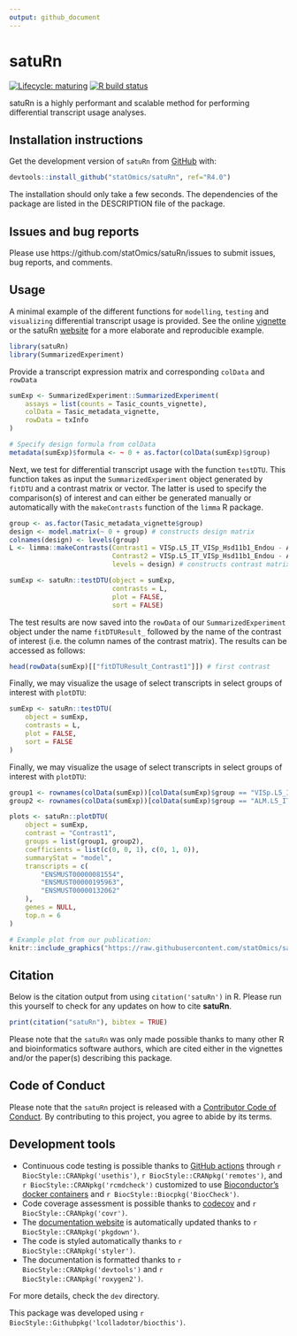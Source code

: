 ```yaml
---
output: github_document
---
```


<!-- README.md is generated from README.Rmd. Please edit that file -->

# satuRn

<!-- badges: start -->
[![Lifecycle: maturing](https://img.shields.io/badge/lifecycle-maturing-blue.svg)](https://www.tidyverse.org/lifecycle/#maturing)
[![R build status](https://github.com/statOmics/satuRn/workflows/R-CMD-check-bioc/badge.svg)](https://github.com/statOmics/satuRn/actions)
<!-- badges: end -->

satuRn is a highly performant and scalable method for performing differential transcript usage analyses.

## Installation instructions

Get the development version of `satuRn` from [GitHub](https://github.com/) with:

```r
devtools::install_github("statOmics/satuRn", ref="R4.0")
```

The installation should only take a few seconds.
The dependencies of the package are listed in the DESCRIPTION file of the package.

## Issues and bug reports

Please use https://github.com/statOmics/satuRn/issues to submit issues, bug reports, and comments.

## Usage 

A minimal example of the different functions for `modelling`, `testing` and `visualizing` differential transcript usage is provided. See the online [vignette](https://github.com/statOmics/satuRn/blob/master/vignettes/Vignette.Rmd) or the satuRn [website](https://statomics.github.io/satuRn/) for a more elaborate and reproducible example.

```r
library(satuRn)
library(SummarizedExperiment)
```

Provide a transcript expression matrix and corresponding `colData` and `rowData`

```r
sumExp <- SummarizedExperiment::SummarizedExperiment(
    assays = list(counts = Tasic_counts_vignette),
    colData = Tasic_metadata_vignette,
    rowData = txInfo
)

# Specify design formula from colData
metadata(sumExp)$formula <- ~ 0 + as.factor(colData(sumExp)$group)
```

Next, we test for differential transcript usage with the function
`testDTU`. This function takes as input the `SummarizedExperiment`
object generated by `fitDTU` and a contrast matrix or vector. The latter
is used to specify the comparison(s) of interest and can either be
generated manually or automatically with the `makeContrasts` function of
the `limma` R package.

```r
group <- as.factor(Tasic_metadata_vignette$group)
design <- model.matrix(~ 0 + group) # constructs design matrix
colnames(design) <- levels(group)
L <- limma::makeContrasts(Contrast1 = VISp.L5_IT_VISp_Hsd11b1_Endou - ALM.L5_IT_ALM_Tnc,
                          Contrast2 = VISp.L5_IT_VISp_Hsd11b1_Endou - ALM.L5_IT_ALM_Tmem163_Dmrtb1, 
                          levels = design) # constructs contrast matrix

sumExp <- satuRn::testDTU(object = sumExp, 
                          contrasts = L, 
                          plot = FALSE, 
                          sort = FALSE)
```

The test results are now saved into the `rowData` of our
`SummarizedExperiment` object under the name `fitDTUResult_` followed by
the name of the contrast of interest (i.e. the column names of the
contrast matrix). The results can be accessed as follows:

```r
head(rowData(sumExp)[["fitDTUResult_Contrast1"]]) # first contrast
```

Finally, we may visualize the usage of select transcripts in select
groups of interest with `plotDTU`:

```r
sumExp <- satuRn::testDTU(
    object = sumExp,
    contrasts = L,
    plot = FALSE,
    sort = FALSE
)
```

Finally, we may visualize the usage of select transcripts 
in select groups of interest with `plotDTU`:

```r
group1 <- rownames(colData(sumExp))[colData(sumExp)$group == "VISp.L5_IT_VISp_Hsd11b1_Endou"]
group2 <- rownames(colData(sumExp))[colData(sumExp)$group == "ALM.L5_IT_ALM_Tnc"]

plots <- satuRn::plotDTU(
    object = sumExp,
    contrast = "Contrast1",
    groups = list(group1, group2),
    coefficients = list(c(0, 0, 1), c(0, 1, 0)),
    summaryStat = "model",
    transcripts = c(
        "ENSMUST00000081554",
        "ENSMUST00000195963",
        "ENSMUST00000132062"
    ),
    genes = NULL,
    top.n = 6
)
```

```r
# Example plot from our publication:
knitr::include_graphics("https://raw.githubusercontent.com/statOmics/satuRn/master/inst/figures/README-DTU_plot.png")
```

## Citation

Below is the citation output from using `citation('satuRn')` in R. Please
run this yourself to check for any updates on how to cite __satuRn__.

```r
print(citation("satuRn"), bibtex = TRUE)
```

Please note that the `satuRn` was only made possible thanks to many other R and bioinformatics software authors, which are cited either in the vignettes and/or the paper(s) describing this package.

## Code of Conduct

Please note that the `satuRn` project is released with a [Contributor Code of Conduct](https://contributor-covenant.org/version/2/0/CODE_OF_CONDUCT.html). By contributing to this project, you agree to abide by its terms.

## Development tools

* Continuous code testing is possible thanks to [GitHub actions](https://www.tidyverse.org/blog/2020/04/usethis-1-6-0/)  through `r BiocStyle::CRANpkg('usethis')`, `r BiocStyle::CRANpkg('remotes')`, and `r BiocStyle::CRANpkg('rcmdcheck')` customized to use [Bioconductor's docker containers](https://www.bioconductor.org/help/docker/) and `r BiocStyle::Biocpkg('BiocCheck')`.
* Code coverage assessment is possible thanks to [codecov](https://codecov.io/gh) and `r BiocStyle::CRANpkg('covr')`.
* The [documentation website](http://statOmics.github.io/satuRn) is automatically updated thanks to `r BiocStyle::CRANpkg('pkgdown')`.
* The code is styled automatically thanks to `r BiocStyle::CRANpkg('styler')`.
* The documentation is formatted thanks to `r BiocStyle::CRANpkg('devtools')` and `r BiocStyle::CRANpkg('roxygen2')`.

For more details, check the `dev` directory.

This package was developed using `r BiocStyle::Githubpkg('lcolladotor/biocthis')`.


